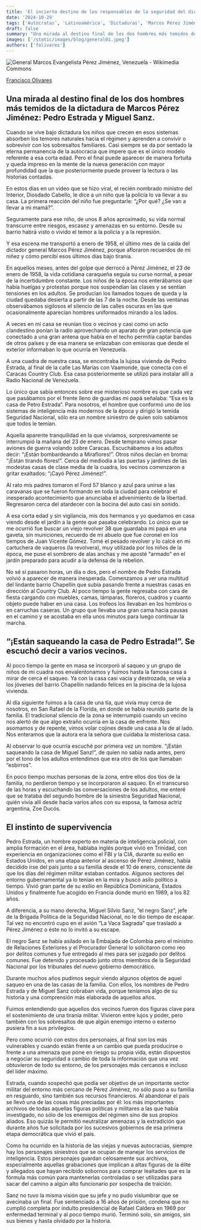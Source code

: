 ```yaml
---
title: 'El incierto destino de los responsables de la seguridad del dictador'
date: '2024-10-29'
tags: ['Autócratas', 'Latinoamérica', 'Dictaduras', 'Marcos Pérez Jiménez']
draft: false
summary: "Una mirada al destino final de los dos hombres más temidos de la dictadura de Marcos Pérez Jiménez: Pedro Estrada y Miguel Sanz."
images: ['/static/images/blog/general01.jpeg']
authors: ['folivares']
---
```


![General Marcos Evangelista Pérez Jiménez, Venezuela - Wikimedia Commons](/static/images/blog/general01.jpeg)

[Francisco Olivares](https://twitter.com/folivares10)

## Una mirada al destino final de los dos hombres más temidos de la dictadura de Marcos Pérez Jiménez: Pedro Estrada y Miguel Sanz.

Cuando se vive bajo dictadura los niños que crecen en esos sistemas absorben los temores naturales hacia el régimen y aprenden a convivir o sobrevivir con los sobresaltos familiares. Casi siempre se da por sentado la eterna permanencia de la autocracia que impere que es el único modelo referente a esa corta edad. Pero el final puede aparecer de manera fortuita y queda impreso en la mente de la nueva generación con mayor profundidad que la que posteriormente puede proveer la lectura o las historias contadas. 

En estos días en un video que se hizo viral, el recién nombrado ministro del Interior, Diosdado Cabello, le dice a un niño que la policía lo va llevar a su casa. La primera reacción del niño fue preguntarle: “¿Por qué? ¿Se van a llevar a mi mamá?”. 

Seguramente para ese niño, de unos 8 años aproximado, su vida normal transcurre entre riesgos, escasez y amenazas en su entorno. Desde su barrio habrá visto o vivido el temor a la policía y a la represión.

Y esa escena me transportó a enero de 1958, el último mes de la caída del dictador general Marcos Pérez Jiménez, porque afloraron recuerdos de mi niñez y cómo percibí esos últimos días bajo tiranía.  

En aquellos meses, antes del golpe que derrocó a Pérez Jiménez, el 23 de enero de 1958, la vida cotidiana caraqueña seguía su curso normal, a pesar de la incertidumbre constante. Los niños de la época nos enterábamos que había huelgas y protestas porque nos suspendían las clases y se sentían tensiones en los adultos. Se producían los llamados toques de queda y la ciudad quedaba desierta a partir de las 7 de la noche. Desde las ventanas observábamos sigilosos el silencio de las calles oscuras en las que ocasionalmente aparecían hombres uniformados mirando a los lados. 

A veces en mi casa se reunían tíos o vecinos y casi como un acto clandestino ponían la radio aprovechando un aparato de gran potencia que conectado a una gran antena que había en el techo permitía captar bandas de otros países y de esa manera se enlazaban con emisoras que desde el exterior informaban lo que ocurría en Venezuela.

A una cuadra de nuestra casa, se encontraba la lujosa vivienda de Pedro Estrada, al final de la calle Las Marías con Vaamonde, que conecta con el Caracas Country Club. Esa casa posteriormente se utilizó para instalar allí a Radio Nacional de Venezuela.

Lo único que sabía entonces sobre ese misterioso nombre es que cada vez que pasábamos por el frente lleno de guardias mi papá señalaba: “Esa es la casa de Petro Estrada”. Para nosotros, el hombre que conformó uno de los sistemas de inteligencia más modernos de la época y dirigió la temida Seguridad Nacional, sólo era un nombre siniestro de quien solo sabíamos que todos le temían. 

Aquella aparente tranquilidad en la que vivíamos, sorpresivamente se interrumpió la mañana del 23 de enero. Desde temprano vimos pasar aviones de guerra volando sobre Caracas. Escuchábamos a los adultos decir: “¡Están bombardeando a Miraflores!”. Otros niños decían en broma: “¡Están tirando flores!”. Cerca del mediodía a las puertas y jardines de las modestas casas de clase media de la cuadra, los vecinos comenzaron a gritar exaltados: “¡Cayó Pérez Jiménez!”.

Al rato mis padres tomaron el Ford 57 blanco y azul para unirse a las caravanas que se fueron formando en toda la ciudad para celebrar el inesperado acontecimiento que anunciaba el advenimiento de la libertad. Regresaron cerca del atardecer con la bocina del auto casi sin sonido.  

A esa corta edad y sin vigilancia, mis dos hermanos y yo quedamos en casa viendo desde el jardín a la gente que pasaba celebrando. Lo único que se me ocurrió fue buscar un viejo revolver 38 que guardaba mi papá en una gaveta, sin municiones, recuerdo de mi abuelo que fue coronel en los tiempos de Juan Vicente Gómez. Tomé el pesado revolver y lo calcé en mi cartuchera de vaqueros (la revolvera), muy utilizada por los niños de la época, me puse el sombrero de alas anchas y me aposté “armado” en el jardín preparado para acudir a la defensa de la rebelión.

No sé si pasaron horas, un día o dos, pero el nombre de Pedro Estrada volvió a aparecer de manera inesperada. Comenzamos a ver una multitud del lindante barrio Chapellín que subía pasando frente a nuestras casas en dirección al Country Club. Al poco tiempo la gente regresaba con cara de fiesta cargando con muebles, camas, lámparas, floreros, cuadros y cuanto objeto puede haber en una casa. Los trofeos los llevaban en los hombros o en carruchas caseras. Un grupo que llevaba una gran cama hacía pausas en el camino y se acostaba en ella unos minutos para luego continuar la marcha. 

## “¡Están saqueando la casa de Pedro Estrada!”. Se escuchó decir a varios vecinos.

Al poco tiempo la gente en masa se incorporó al saqueo y un grupo de niños de mi cuadra nos envalentonamos y fuimos hasta la famosa casa a mirar de cerca el saqueo. Ya con la casa casi vacía y destrozada, se veía a los jóvenes del barrio Chapellín nadando felices en la piscina de la lujosa vivienda.

Al día siguiente fuimos a la casa de una tía, que vivía muy cerca de nosotros, en San Rafael de la Florida, en donde se había reunido parte de la familia. El tradicional silencio de la zona se interrumpió cuando un vecino nos alertó de que algo extraño ocurría en la casa de enfrente. Nos asomamos y de repente, vimos volar cojines desde una casa a la de al lado. Nos enteramos que la autora era la señora que cuidaba la misteriosa casa.  

Al observar lo que ocurría escuché por primera vez un nombre. “¡Están saqueando la casa de Miguel Sanz!”, de quien no sabía nada antes, pero por el tono de los adultos entendimos que era otro de los que llamaban “esbirros”. 

En poco tiempo muchas personas de la zona, entre ellos dos tíos de la familia, no perdieron tiempo y se incorporaron al saqueo. En el transcurso de las horas y escuchando las conversaciones de los adultos, me enteré que se trataba del segundo hombre de la siniestra Seguridad Nacional, quién vivía allí desde hacía varios años con su esposa, la famosa  actriz argentina, Zoe Ducós.  

## El instinto de supervivencia 

Pedro Estrada, un hombre experto en materia de inteligencia policial, con amplia formación en el área, hablaba inglés porque vivió en Trinidad, con experiencia en organizaciones como el FBI y la CIA, durante su exilio en Estados Unidos, en una etapa anterior al ascenso de Pérez Jiménez, había decidido irse del país junto a su familia desde el 10 de enero, consciente de que los días del régimen militar  estaban contados. Algunos sectores del entorno gubernamental ya lo tenían en la mira y buscó asilo político a tiempo. Vivió gran parte de su exilio en República Dominicana, Estados Unidos y finalmente fue acogido en Francia donde murió en 1989, a los 82 años.

A diferencia, a su mano derecha, Miguel Silvio Sanz, “el negro Sanz”, jefe de la Brigada Política de la Seguridad Nacional, no le dio tiempo de escapar. Tal vez no encontró cupo en el avión “La Vaca Sagrada” que trasladó a Pérez Jiménez o éste no lo invitó a su escape. 

El negro Sanz se había asilado en la Embajada de Colombia pero el ministro de Relaciones Exteriores y el Procurador General lo solicitaron como reo por delitos comunes y fue entregado al mes para ser juzgado por delitos comunes. Fue detenido y procesado junto otros miembros de la Seguridad Nacional por los tribunales del nuevo gobierno democrático. 

Durante muchos años pudimos seguir viendo algunos objetos de aquel saqueo en una de las casas de la familia. Con ellos, los nombres de Pedro Estrada y de Miguel Sanz cobraban vida, porque teníamos algo de su historia y una comprensión más elaborada de aquellos años. 

Fuimos entendiendo que aquellos dos vecinos fueron dos figuras clave para el sostenimiento de una tiranía militar. Vivieron entre lujos y poder, pero también con los sobresaltos de que algún enemigo interno o externo pusiera fin a sus privilegios. 

Pero como ocurrió con estos dos personajes, al final son los más vulnerables y  cuando están frente a un cambio que pueda producirse o frente a una amenaza que pone en riesgo su propia vida, están dispuestos a negociar su seguridad a cambio de toda la información que una vez obtuvieron de todo su entorno, de los personajes más cercanos e incluso del líder máximo.

Estrada, cuando sospechó que podía ser objetivo de un importante sector militar del entorno más cercano de Pérez Jiménez, no sólo puso a su familia en resguardo, sino también sus recursos financieros. Al abandonar el país se llevó una de las cosas más preciadas por él: los más importantes archivos de todas aquellas figuras políticas y militares a las que había investigado, no sólo de los enemigos del régimen sino de sus propios aliados. Eso quizás le permitió neutralizar amenazas y la extradición que durante años fue solicitada por los sucesivos gobiernos de esa primera etapa democrática que vivió el país. 

Como ha ocurrido en la historia de las viejas y nuevas autocracias, siempre hay los  personajes siniestros que se ocupan de manejar los servicios de inteligencia. Estos personajes guardan celosamente sus archivos, especialmente aquellas grabaciones que implican a altas figuras de la élite y allegados que hayan recibido sobornos para comprar lealtades que es la fórmula más común para mantenerlas controladas o ser utilizadas para sacar del camino a algún alto funcionario por  sospecha de traición.  

Sanz no tuvo la misma visión que su jefe y no pudo vislumbrar que se avecinaba un final. Fue sentenciado a 16 años de prisión, condena que no cumplió completa por indulto presidencial de Rafael Caldera en 1969 por enfermedad terminal y al poco tiempo murió. Terminó solo, sin amigos, sin sus bienes y hasta olvidado por la historia.